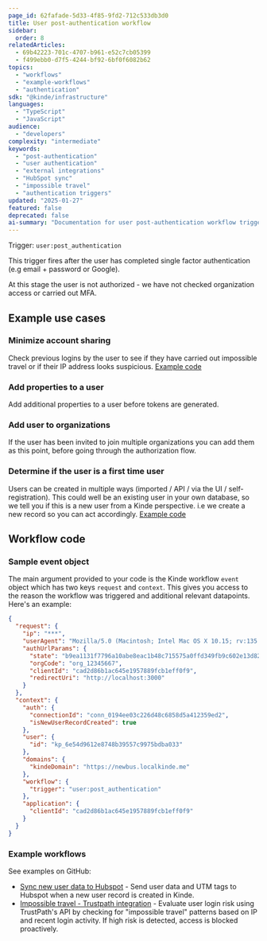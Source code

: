 ```yaml
---
page_id: 62fafade-5d33-4f85-9fd2-712c533db3d0
title: User post-authentication workflow
sidebar:
  order: 8
relatedArticles:
  - 69b42223-701c-4707-b961-e52c7cb05399
  - f499ebb0-d7f5-4244-bf92-6bf0f6082b62
topics:
  - "workflows"
  - "example-workflows"
  - "authentication"
sdk: "@kinde/infrastructure"
languages:
  - "TypeScript"
  - "JavaScript"
audience:
  - "developers"
complexity: "intermediate"
keywords:
  - "post-authentication"
  - "user authentication"
  - "external integrations"
  - "HubSpot sync"
  - "impossible travel"
  - "authentication triggers"
updated: "2025-01-27"
featured: false
deprecated: false
ai-summary: "Documentation for user post-authentication workflow trigger that fires after successful authentication, with examples for external system synchronization and security checks."
---
```


Trigger: `user:post_authentication`

This trigger fires after the user has completed single factor authentication (e.g email + password or Google).

<Aside type="warning">

At this stage the user is not authorized - we have not checked organization access or carried out MFA.

</Aside>

## Example use cases

### Minimize account sharing

Check previous logins by the user to see if they have carried out impossible travel or if their IP address looks suspicious. [Example code](https://github.com/kinde-starter-kits/workflow-examples/blob/main/postUserAuthentication/impossibleTravelWorkflow.ts)

### Add properties to a user

Add additional properties to a user before tokens are generated.

### Add user to organizations

If the user has been invited to join multiple organizations you can add them as this point, before going through the authorization flow.

### Determine if the user is a first time user

Users can be created in multiple ways (imported / API / via the UI / self-registration). This could well be an existing user in your own database, so we tell you if this is a new user from a Kinde perspective. i.e we create a new record so you can act accordingly. [Example code](https://github.com/kinde-starter-kits/workflow-examples/blob/main/postUserAuthentication/syncNewUserToHubspotWorkflow.ts)

## Workflow code

### Sample event object

The main argument provided to your code is the Kinde workflow `event` object which has two keys `request` and `context`. This gives you access to the reason the workflow was triggered and additional relevant datapoints. Here's an example:

```json
{
  "request": {
    "ip": "***",
    "userAgent": "Mozilla/5.0 (Macintosh; Intel Mac OS X 10.15; rv:135.0) Gecko/20100101 Firefox/135.0",
    "authUrlParams": {
      "state": "b9ea1131f7796a10abe8eac1b48c715575a0ffd349fb9c602e13d824",
      "orgCode": "org_12345667",
      "clientId": "cad2d86b1ac645e1957889fcb1eff0f9",
      "redirectUri": "http://localhost:3000"
    }
  },
  "context": {
    "auth": {
      "connectionId": "conn_0194ee03c226d48c6858d5a412359ed2",
      "isNewUserRecordCreated": true
    },
    "user": {
      "id": "kp_6e54d9612e8748b39557c9975bdba033"
    },
    "domains": {
      "kindeDomain": "https://newbus.localkinde.me"
    },
    "workflow": {
      "trigger": "user:post_authentication"
    },
    "application": {
      "clientId": "cad2d86b1ac645e1957889fcb1eff0f9"
    }
  }
}
```

### Example workflows

See examples on GitHub:

- [Sync new user data to Hubspot](https://github.com/kinde-starter-kits/workflow-examples/blob/main/postUserAuthentication/syncNewUserToHubspotWorkflow.ts) - Send user data and UTM tags to Hubspot when a new user record is created in Kinde.
- [Impossible travel - Trustpath integration](https://github.com/kinde-starter-kits/workflow-examples/blob/main/postUserAuthentication/impossibleTravelWorkflow.ts) - Evaluate user login risk using TrustPath's API by checking for "impossible travel" patterns based on IP and recent login activity. If high risk is detected, access is blocked proactively.
